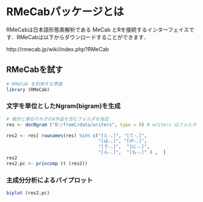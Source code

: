 RMeCabパッケージとは
========================================================
RMeCabは日本語形態素解析である MeCab とRを接続するインターフェイスです．RMeCabは以下からダウンロードすることができます．

http://rmecab.jp/wiki/index.php?RMeCab

RMeCabを試す
-------------------------

```r
# RMeCab を利用する準備
library (RMeCab)
```

### 文字を単位としたNgram(bigram)を生成
```r
# 鴎外と漱石それぞれ4作品を含むフォルダを指定
res <- docNgram ("D:/fromC/data/writers", type = 0) # writers はフォルダ名

res2 <- res[ rownames(res) %in% c("[と-、]", "[て-、]", 
                                  "[は-、]", "[が-、]", 
                                  "[で-、]",  "[に-、]",  
                                  "[ら-、]",  "[も-、]" ) ,  ]
res2
res2.pc <- princomp (t (res2))

```

### 主成分分析によるバイプロット

```r
biplot (res2.pc)
```
